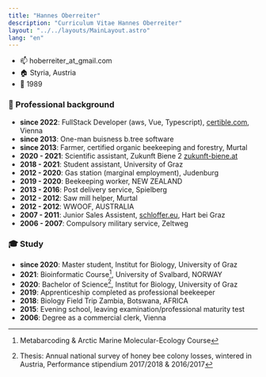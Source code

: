 ```yaml
---
title: "Hannes Oberreiter"
description: "Curriculum Vitae Hannes Oberreiter"
layout: "../../layouts/MainLayout.astro"
lang: "en"
---
```



- :mailbox: hoberreiter_at_gmail.com
- :house: Styria, Austria
- :birthday: 1989

### :construction_worker: Professional background

- **since 2022**: FullStack Developer (aws, Vue, Typescript), [certible.com](https://www.certible.com/), Vienna
- **since 2013**: One-man buisness b.tree software
- **since 2013**: Farmer, certified organic beekeeping and forestry, Murtal
- **2020 - 2021**: Scientific assistant, Zukunft Biene 2 [zukunft-biene.at](http://www.zukunft-biene.at/)
- **2018 - 2021**: Student assistant, University of Graz
- **2012 - 2020**: Gas station (marginal employment), Judenburg
- **2019 - 2020**: Beekeeping worker, NEW ZEALAND
- **2013 - 2016**: Post delivery service, Spielberg
- **2012 - 2012**: Saw mill helper, Murtal
- **2012 - 2012**: WWOOF, AUSTRALIA
- **2007 - 2011**: Junior Sales Assistent, [schloffer.eu](https://www.schloffer.eu/), Hart bei Graz
- **2006 - 2007**: Compulsory military service, Zeltweg

### :mortar_board: Study

- **since 2020**: Master student, Institut for Biology, University of Graz
- **2021**: Bioinformatic Course[^2], University of Svalbard, NORWAY
- **2020**: Bachelor of Science[^1], Institut for Biology, University of Graz
- **2019**: Apprenticeship completed as professional beekeeper
- **2018**: Biology Field Trip Zambia, Botswana, AFRICA
- **2015**: Evening school, leaving examination/professional maturity test
- **2006**: Degree as a commercial clerk, Vienna

[^1]: Thesis: Annual national survey of honey bee colony losses, wintered in Austria, Performance stipendium 2017/2018 & 2016/2017
[^2]: Metabarcoding & Arctic Marine Molecular-Ecology Course

<section class="hero container max-w-screen-lg mx-auto flex">
  <Picture
    src="/images/hannes.jpg"
    aspectRatio="1:1"
    class="mx-auto"
    widths={[200, 300, 400]}
    sizes="(max-width: 400px) 100vw, 400px"
    alt="Hannes Oberreiter"
  />
</section>
